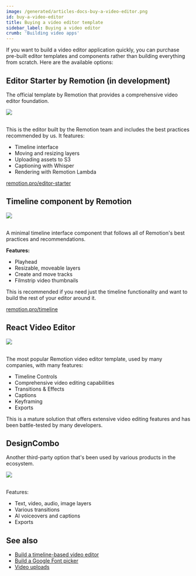 ```yaml
---
image: /generated/articles-docs-buy-a-video-editor.png
id: buy-a-video-editor
title: Buying a video editor template
sidebar_label: Buying a video editor
crumb: 'Building video apps'
---
```


If you want to build a video editor application quickly, you can purchase pre-built editor templates and components rather than building everything from scratch. Here are the available options:

## Editor Starter by Remotion (in development)

The official template by Remotion that provides a comprehensive video editor foundation.

<img src="https://remotion.pro/editor-splash.png" /> <br />
<br />

This is the editor built by the Remotion team and includes the best practices recommended by us. It features:

- Timeline interface
- Moving and resizing layers
- Uploading assets to S3
- Captioning with Whisper
- Rendering with Remotion Lambda

[remotion.pro/editor-starter](https://remotion.pro/editor-starter)

## Timeline component by Remotion

<img src="https://remotion.pro/timelinescreen4.png" /> <br />
<br />

A minimal timeline interface component that follows all of Remotion's best practices and recommendations.

**Features:**

- Playhead
- Resizable, moveable layers
- Create and move tracks
- Filmstrip video thumbnails

This is recommended if you need just the timeline functionality and want to build the rest of your editor around it.

[remotion.pro/timeline](https://remotion.pro/timeline)

## React Video Editor

<img src="/img/reactvideoeditor.png" /> <br />
<br />

The most popular Remotion video editor template, used by many companies, with many features:

- Timeline Controls
- Comprehensive video editing capabilities
- Transitions & Effects
- Captions
- Keyframing
- Exports

This is a mature solution that offers extensive video editing features and has been battle-tested by many developers.

## DesignCombo

Another third-party option that's been used by various products in the ecosystem.

<img src="/img/designcombo.webp" /> <br />
<br />

Features:

- Text, video, audio, image layers
- Various transitions
- AI voiceovers and captions
- Exports

## See also

- [Build a timeline-based video editor](/docs/building-a-timeline)
- [Build a Google Font picker](/docs/font-picker)
- [Video uploads](/docs/video-uploads)
